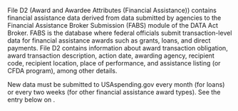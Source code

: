 
File D2 (Award and Awardee Attributes (Financial Assistance))
contains financial assistance data derived from data submitted by
agencies to the Financial Assistance Broker Submission (FABS) module
of the DATA Act Broker. FABS is the database where federal officials
submit transaction-level data for financial assistance awards such
as grants, loans, and direct payments. File D2 contains information
about award transaction obligation, award transaction description,
action date, awarding agency, recipient code, recipient location,
place of performance, and assistance listing (or CFDA program),
among other details.

New data must be submitted to USAspending.gov every month (for loans) or every two weeks (for other financial assistance award types). See the entry below on <AboutTheDataMarkdownLink slug="frequency-of-updates-to-prime-award-data-for-financial-assistance" name='Frequency of Updates to Prime Award Data for Financial Assistance' />.
